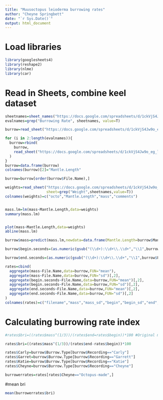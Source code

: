```yaml
---
title: "Muusoctopus leioderma burrowing rates"
author: "Cheyne Springbett"
date: "`r Sys.Date()`"
output: html_document
---
```


# Load libraries
```r
library(googlesheets4)
library(reshape2)
library(nlme)
library(car)
```


# Read in Sheets, combine keel dataset
```r
sheetnames=sheet_names("https://docs.google.com/spreadsheets/d/1ckVjS4Jw9o_eg_l_TAwDFNp_evuu36sFHmXyUqT6YqA")
evalnames=grep("Burrowing Rate", sheetnames, value=T)

burrow=read_sheet("https://docs.google.com/spreadsheets/d/1ckVjS4Jw9o_eg_l_TAwDFNp_evuu36sFHmXyUqT6YqA", sheet=evalnames[1])

for (i in 2:length(evalnames)){
  burrow=rbind(
    burrow,
    read_sheet("https://docs.google.com/spreadsheets/d/1ckVjS4Jw9o_eg_l_TAwDFNp_evuu36sFHmXyUqT6YqA", sheet=evalnames[i])
  )
}
burrow=data.frame(burrow)
colnames(burrow)[2]="Mantle.Length"

burrow=burrow[order(burrow$File.Name),]
```


```r

weights=read_sheet("https://docs.google.com/spreadsheets/d/1ckVjS4Jw9o_eg_l_TAwDFNp_evuu36sFHmXyUqT6YqA",
                   sheet=grep("Weight",sheetnames,value=T))
colnames(weights)=c("octo","Mantle.Length","mass","comments")


mass.lm=lm(mass~Mantle.Length,data=weights)
summary(mass.lm)


plot(mass~Mantle.Length,data=weights)
abline(mass.lm)
```


```r
burrow$mass=predict(mass.lm,newdata=data.frame(Mantle.Length=burrow$Mantle.Length))

burrow$begin.seconds=(as.numeric(gsub("(\\d+):\\d+\\.\\d+","\\1",burrow$Begins.Burrow))*60)+as.numeric(gsub("\\d+:(\\d+\\.\\d+)","\\1",burrow$Begins.Burrow))

burrow$end.seconds=(as.numeric(gsub("(\\d+):\\d+\\.\\d+","\\1",burrow$Finishes.Burrow))*60)+as.numeric(gsub("\\d+:(\\d+\\.\\d+)","\\1",burrow$Finishes.Burrow))

```


```r
rates=cbind(
  aggregate(mass~File.Name,data=burrow,FUN="mean"),
  aggregate(mass~File.Name,data=burrow,FUN="sd")[,2],
  aggregate(begin.seconds~File.Name,data=burrow,FUN="mean")[,2],
  aggregate(begin.seconds~File.Name,data=burrow,FUN="sd")[,2],
  aggregate(end.seconds~File.Name,data=burrow,FUN="mean")[,2],
  aggregate(end.seconds~File.Name,data=burrow,FUN="sd")[,2]
)
colnames(rates)=c("filename","mass","mass_sd","begin","begin_sd","end","end_sd")
```

# Calculating burrowing rate index
```r
#rates$bri=((rates$mass^(1/3))/(rates$end=rates$begin))*100 #Original messed up equation

rates$bri=((rates$mass^(1/3))/(rates$end-rates$begin))*100

```

```r
rates$Carly=burrow$Burrow.Type[burrow$Recording=="Carly"]
rates$Garret=burrow$Burrow.Type[burrow$Recording=="Garrett"]
rates$Katie=burrow$Burrow.Type[burrow$Recording=="Katie"]
rates$Cheyne=burrow$Burrow.Type[burrow$Recording=="Cheyne"]
```


```r
burrowerrates=rates[rates$Cheyne=="Octopus-made",]
```

#mean bri

```r
mean(burrowerrates$bri)

```

